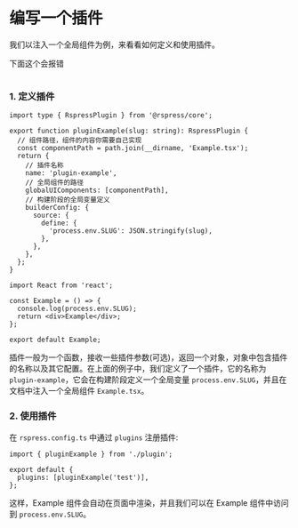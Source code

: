 # 编写一个插件

我们以注入一个全局组件为例，来看看如何定义和使用插件。

下面这个会报错

```tsx file="./hello.ts"

```

### 1. 定义插件

```tsx title="plugin.ts"
import type { RspressPlugin } from '@rspress/core';

export function pluginExample(slug: string): RspressPlugin {
  // 组件路径，组件的内容你需要自己实现
  const componentPath = path.join(__dirname, 'Example.tsx');
  return {
    // 插件名称
    name: 'plugin-example',
    // 全局组件的路径
    globalUIComponents: [componentPath],
    // 构建阶段的全局变量定义
    builderConfig: {
      source: {
        define: {
          'process.env.SLUG': JSON.stringify(slug),
        },
      },
    },
  };
}
```

```tsx title="Example.tsx"
import React from 'react';

const Example = () => {
  console.log(process.env.SLUG);
  return <div>Example</div>;
};

export default Example;
```

插件一般为一个函数，接收一些插件参数(可选)，返回一个对象，对象中包含插件的名称以及其它配置。在上面的例子中，我们定义了一个插件，它的名称为 `plugin-example`，它会在构建阶段定义一个全局变量 `process.env.SLUG`，并且在文档中注入一个全局组件 `Example.tsx`。

### 2. 使用插件

在 `rspress.config.ts` 中通过 `plugins` 注册插件:

```tsx title="rspress.config.ts"
import { pluginExample } from './plugin';

export default {
  plugins: [pluginExample('test')],
};
```

这样，Example 组件会自动在页面中渲染，并且我们可以在 Example 组件中访问到 `process.env.SLUG`。
